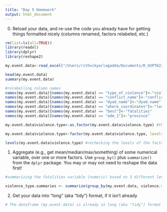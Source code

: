 ```yaml
---
title: "Day 5 Homework"
output: html_document
---
```


0. Reload your data, and re-use the code you already have for getting things formatted nicely (columns renamed, factors relabeled, etc.)

```r

rm(list=ls(all=TRUE))
library(readxl)
library(dplyr)
library(reshape2)

my.event.data<-read_excel("/Users/rithvikyarlagadda/Documents/R_GVPT622/PSYC798/my_R_homework/day3/event_data.xlsx")[,c("year","type_of_violence","conflict_name","dyad_name","where_coordinates", "country","best","adm_1")] #subsetting those columns from the main dataset that is required for my project

head(my.event.data)
summary(my.event.data)

#relabelling column names 
names(my.event.data)[names(my.event.data) == "type_of_violence"]<-"violence.type"
names(my.event.data)[names(my.event.data) == "conflict_name"]<-"conflict.name"
names(my.event.data)[names(my.event.data) == "dyad_name"]<-"dyad.name"
names(my.event.data)[names(my.event.data) == "where_coordinates"]<-"location.coordinates"
names(my.event.data)[names(my.event.data) == "best"]<-"fatalities"
names(my.event.data)[names(my.event.data) == "adm_1"]<-"province"

my.event.data$violence.type<-as.factor(my.event.data$violence.type) #this should actually be a factor variable but it is numeric. So, we convert into a factor 

my.event.data$violence.type<-factor(my.event.data$violence.type, levels = c(1,2,3), labels = c("state-based conflict", "non-state conflict", "one-sided violence")) #relabelling the names of the factor levels

levels(my.event.data$violence.type) #rechecking the levels of the factor variable 

```

1. Aggregate (e.g., get mean/median/max/something) of some numerical variable, over one or more factors.  Use `group_by()` plus `summarize()` from the `dplyr` package. You may or may not need to reshape the data first!

```r

#summarizing the fatalities variable (numeric) based on 3 different levels of violence type (factor) and different countries

violence_type.summaries <- summarize(group_by(my.event.data, violence.type, country), count.fatalities = sum(fatalities, na.rm=TRUE), mean.fatalities = mean(fatalities, na.rm = TRUE), median.fatalities = median(fatalities, na.rm = TRUE), maximum.fatalities = max(fatalities, na.rm = TRUE)) 

```

2. Get your data into "long" (aka "tidy") format, if it isn't already

```r

# The dataframe (my.event.data) is already in long (aka "tidy") format 

```







